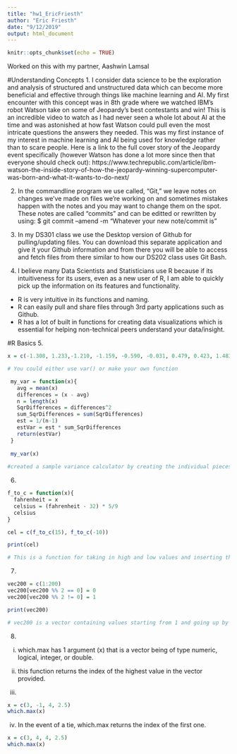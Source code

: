 ---
title: "hw1_EricFriesth"
author: "Eric Friesth"
date: "9/12/2019"
output: html_document
---

```{r setup, include=FALSE}
knitr::opts_chunk$set(echo = TRUE)
```

Worked on this with my partner, Aashwin Lamsal

#Understanding Concepts
1. I consider data science to be the exploration and analysis of structured and unstructured data which can become more beneficial and effective through things like machine learning and AI. My first encounter with this concept was in 8th grade where we watched IBM's robot Watson take on some of Jeopardy's best contestants and win! This is an incredible video to watch as I had never seen a whole lot about AI at the time and was astonished at how fast Watson could pull even the most intricate questions the answers they needed. This was my first instance of my interest in machine learning and AI being used for knowledge rather than to scare people. Here is a link to the full cover story of the Jeopardy event specifically (however Watson has done a lot more since then that everyone should check out): https://www.techrepublic.com/article/ibm-watson-the-inside-story-of-how-the-jeopardy-winning-supercomputer-was-born-and-what-it-wants-to-do-next/ 

2. In the commandline program we use called, "Git," we leave notes on changes we've made on files we're working on and sometimes mistakes happen with the notes and you may want to change them on the spot. These notes are called "commits" and can be editted or rewritten by using:
$ git commit --amend -m "Whatever your new note/commit is"

3. In my DS301 class we use the Desktop version of Github for pulling/updating files. You can download this separate application and give it your Github information and from there you will be able to access and fetch files from there similar to how our DS202 class uses Git Bash.

4. I believe many Data Scientists and Statisticians use R because if its intuitiveness for its users, even as a new user of R, I am able to quickly pick up the information on its features and functionality.
+ R is very intuitive in its functions and naming.
+ R can easily pull and share files through 3rd party applications such as Github.
+ R has a lot of built in functions for creating data visualizations which is essential for helping non-technical peers understand your data/insight.

#R Basics
5. 
```{r}
x = c(-1.308, 1.233,-1.210, -1.159, -0.590, -0.031, 0.479, 0.423, 1.483, 0.174)

# You could either use var() or make your own function

 my_var = function(x){
   avg = mean(x)
   differences = (x - avg)
   n = length(x)
   SqrDifferences = differences^2
   sum_SqrDifferences = sum(SqrDifferences)
   est = 1/(n-1)
   estVar = est * sum_SqrDifferences
   return(estVar)
 }
 
 my_var(x)
 
#created a sample variance calculator by creating the individual pieces of the equation rather than using var()

```
6. 
```{r}
f_to_c = function(x){
  fahrenheit = x
  celsius = (fahrenheit - 32) * 5/9
  celsius
}

cel = c(f_to_c(15), f_to_c(-10))

print(cel)

# This is a function for taking in high and low values and inserting those converted values into a vector called, "cel"

```

7. 
```{r}

vec200 = c(1:200)
vec200[vec200 %% 2 == 0] = 0
vec200[vec200 %% 2 != 0] = 1

print(vec200)

# vec200 is a vector containing values starting from 1 and going up by 1 until it reaches 200, even indices are replaced with '0' and the odd with '1'
```

8.
i. which.max has 1 argument (x) that is a vector being of type numeric, logical, integer, or double.

ii. this function returns the index of the highest value in the vector provided.

iii. 
```{r}
x = c(3, -1, 4, 2.5)
which.max(x)
```

iv. In the event of a tie, which.max returns the index of the first one.
```{r}
x = c(3, 4, 4, 2.5)
which.max(x)
```